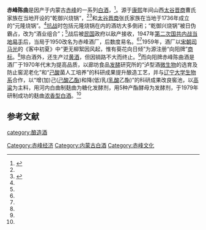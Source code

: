 '''赤峰陈曲'''是因产于内蒙古[[赤峰|赤峰]]的一系列[[中国烧酒|白酒]]，<ref name=zgcnbjscdd>{{cite book |author=于光 |title=中国陈年白酒收藏大典．名优酒分册|url=https://books.google.com/books/about/%E4%B8%AD%E5%9B%BD%E9%99%88%E5%B9%B4%E7%99%BD%E9%85%92%E6%94%B6%E8%97%8F%E5%A4%A7%E5%85%B8_%E5%90%8D%E4%BC%98%E9%85%92.html?id=ybVWzQEACAAJ |year=2018年|language=Zh-hans |location=[[天津市|天津市]] |publisher=天津科学技术出版社] |page=489页|isbn=755764753X|access-date=2018年5月1日}}</ref>。源于[[康熙|康熙]]年间山西[[太谷|太谷]][[晋商|晋商]]曹氏家族在当地开设的“乾御兴烧锅”，<ref name=zgcnbjscdd/><ref name=l0>{{cite web|url=https://new.qq.com/omn/20200116/20200116A0QUPR00.html|title=百年老照片：150余年的老字号乾御兴|language=Zh-hans|accessdate=2020年10月13日|archive-date=2020年1月16日|archive-url=https://web.archive.org/web/20200116180334/https://new.qq.com/omn/20200116/20200116A0QUPR00.html|dead-url=no}}</ref>和[[太谷|太谷]][[晋商|晋商]]张氏家族在当地于1736年成立的“元隆烧锅”。<ref name=l0/>[[抗战|抗战]]时包括元隆烧锅在内的酒坊大多倒闭；“乾御兴烧锅”被日伪霸占，改为“酒业组合”；<ref name=l0/>战后被[[中華民國|民国]]政府以敌产接收，1947年[[第二次国共内战|第二次国共内战当地易手]]后，当局于1950改名为赤峰酒厂，后数度易名。<ref name=zgcnbjscdd/><ref name=l0/>1959年，酒厂以[[宋朝|宋朝]][[司马光|司马光]]的《客中初夏》中“更无柳絮因风起，惟有葵花向日倾”为源注册“向阳牌”[[商标|商标]]。<ref name=zgcnbjscdd/>除白酒外，还生产过[[黄酒|黄酒]]，但因销路不大而终止。<ref name=zgcnbjscdd/>而向阳牌赤峰陈曲酒是酒厂于1970年代末为提高品质，以廊坊食品[[发酵|发酵]]研究所的“泸型酒[[微生物|微生物]]的选育及防止窖泥老化”和“[[己酸|己酸]]菌人工培养”的科研成果提升酿造工艺，并与[[辽宁大学|辽宁大学]][[生物系|生物系]]合作，以“增(加)己([[己酸乙酯|己酸乙酯]])和降(低)乳([[乳酸|乳酸]]乙酯)”的科研成果改良窖池，以[[高粱|高粱]]为主料，用河内白曲制麸曲为糖化发酵剂，用5种产酯酵母为发酵剂，于1979年研制成功的麸曲[[浓香型白酒|浓香型白酒]]。<ref name=zgcnbjscdd/>

==参考文献==
{{reflist}}
{{中華酒文化}}

[[category:酿造酒|category:酿造酒]]
[[Category:赤峰经济|Category:赤峰经济]]
[[Category:内蒙古白酒|Category:内蒙古白酒]]
[[Category:赤峰文化|Category:赤峰文化]]